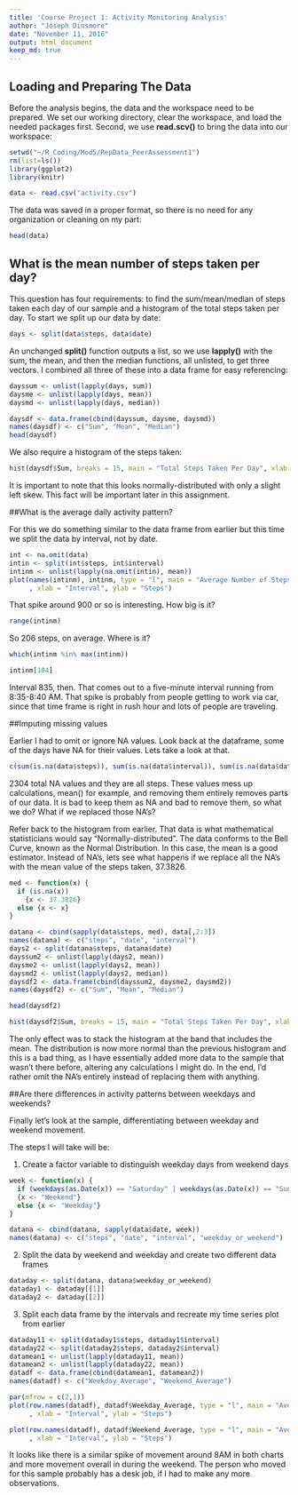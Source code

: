 ```yaml
---
title: 'Course Project 1: Activity Monitoring Analysis'
author: "Joseph Dinsmore"
date: "November 11, 2016"
output: html_document
keep_md: true
---
```


## Loading and Preparing The Data

Before the analysis begins, the data and the workspace need to be prepared. We set our working directory, clear the workspace, and load the needed packages first. Second, we use **read.scv()** to bring the data into our workspace:

```r
setwd("~/R_Coding/Mod5/RepData_PeerAssessment1")
rm(list=ls())  
library(ggplot2)
library(knitr)

data <- read.csv("activity.csv")
```

The data was saved in a proper format, so there is no need for any organization or cleaning on my part:
```r
head(data)
```



## What is the mean number of steps taken per day?

This question has four requirements: to find the sum/mean/median of steps taken each day of our sample and a histogram of the total steps taken per day. To start we split up our data by date:
```r
days <- split(data$steps, data$date)
```

An unchanged **split()** function outputs a list, so we use **lapply()** with the sum, the mean, and then the median functions, all unlisted, to get three vectors. I combined all three of these into a data frame for easy referencing:

```r
dayssum <- unlist(lapply(days, sum))
daysme <- unlist(lapply(days, mean))
daysmd <- unlist(lapply(days, median))

daysdf <- data.frame(cbind(dayssum, daysme, daysmd))
names(daysdf) <- c("Sum", "Mean", "Median")
head(daysdf)
```

We also require a histogram of the steps taken:
```r
hist(daysdf$Sum, breaks = 15, main = "Total Steps Taken Per Day", xlab = "Steps")
```

It is important to note that this looks normally-distributed with only a slight left skew. This fact will be important later in this assignment.



##What is the average daily activity pattern?

For this we do something similar to the data frame from earlier but this time we split the data by interval, not by date.

```r
int <- na.omit(data)
intin <- split(int$steps, int$interval)
intinm <- unlist(lapply(na.omit(intin), mean))
plot(names(intinm), intinm, type = "l", main = "Average Number of Steps Taken per 5 Minute Interval"
     , xlab = "Interval", ylab = "Steps")
```

That spike around 900 or so is interesting. How big is it?

```r
range(intinm)
```

So 206 steps, on average. Where is it?

```r
which(intinm %in% max(intinm))
```
```r
intinm[104]
```

Interval 835, then. That comes out to a five-minute interval running from 8:35-8:40 AM. That spike is probably from people getting to work via car, since that time frame is right in rush hour and lots of people are traveling.


##Imputing missing values

Earlier I had to omit or ignore NA values. Look back at the dataframe, some of the days have NA for their values. Lets take a look at that.

```r
c(sum(is.na(data$steps)), sum(is.na(data$interval)), sum(is.na(data$date)))
```

2304 total NA values and they are all steps. These values mess up calculations, mean() for example, and removing them entirely removes parts of our data. It is bad to keep them as NA and bad to remove them, so what we do? What if we replaced those NA's?

Refer back to the histogram from earlier. That data is what mathematical statisticians would say "Normally-distributed". The data conforms to the Bell Curve, known as the Normal Distribution. In this case, the mean is a good estimator. Instead of NA's, lets see what happens if we replace all the NA's with the mean value of the steps taken, 37.3826.

```r
med <- function(x) {
  if (is.na(x)) 
    {x <- 37.3826}
  else {x <- x}
}

datana <- cbind(sapply(data$steps, med), data[,2:3])
names(datana) <- c("steps", "date", "interval")
days2 <- split(datana$steps, datana$date)
dayssum2 <- unlist(lapply(days2, mean))
daysme2 <- unlist(lapply(days2, mean))
daysmd2 <- unlist(lapply(days2, median))
daysdf2 <- data.frame(cbind(dayssum2, daysme2, daysmd2))
names(daysdf2) <- c("Sum", "Mean", "Median")

head(daysdf2)

hist(daysdf2$Sum, breaks = 15, main = "Total Steps Taken Per Day", xlab = "Steps")
```

The only effect was to stack the histogram at the band that includes the mean. The distribution is now more normal than the previous histogram and this is a bad thing, as I have essentially added more data to the sample that wasn't there before, altering any calculations I might do. In the end, I'd rather omit the NA's entirely instead of replacing them with anything.


##Are there differences in activity patterns between weekdays and weekends?

Finally let's look at the sample, differentiating between weekday and weekend movement. 

The steps I will take will be:

1. Create a factor variable to distinguish weekday days from weekend days

```r
week <- function(x) {
  if (weekdays(as.Date(x)) == "Saturday" | weekdays(as.Date(x)) == "Sunday" ) 
  {x <- "Weekend"}
  else {x <- "Weekday"}
}

datana <- cbind(datana, sapply(data$date, week))
names(datana) <- c("steps", "date", "interval", "weekday_or_weekend")
```

2. Split the data by weekend and weekday and create two different data frames

```r
dataday <- split(datana, datana$weekday_or_weekend)
dataday1 <- dataday[[1]]
dataday2 <- dataday[[2]]
```


3. Split each data frame by the intervals and recreate my time series plot from earlier

```r
dataday11 <- split(dataday1$steps, dataday1$interval)
dataday22 <- split(dataday2$steps, dataday2$interval)
datamean1 <- unlist(lapply(dataday11, mean))
datamean2 <- unlist(lapply(dataday22, mean))
datadf <- data.frame(cbind(datamean1, datamean2))
names(datadf) <- c("Weekday_Average", "Weekend_Average")

par(mfrow = c(2,1))
plot(row.names(datadf), datadf$Weekday_Average, type = "l", main = "Average Weekday Steps"
     , xlab = "Interval", ylab = "Steps")

plot(row.names(datadf), datadf$Weekend_Average, type = "l", main = "Average Weekend Steps"
     , xlab = "Interval", ylab = "Steps")

```

It looks like there is a similar spike of movement around 8AM in both charts and more movement overall in during the weekend. The person who moved for this sample probably has a desk job, if I had to make any more observations.



